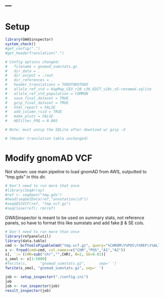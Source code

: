 ---
---

# Setup
```r
library(GWASinspector)
system_check()
#get_config(".")
#get_headerTranslation(".")

# Config options changed:
#   filename = gnomad_sumstats.gz
#   dir_data = .
#   dir_output = ./out
#   dir_references = .
#   header_translations = TODOTODOTODO
#   allele_ref_std = HapMap_CEU_r28_c36_EDIT_v10c_v5-renamed.sqlite 
#   allele_ref_std_population = COMMON
#   save_final_dataset = TRUE
#   gzip_final_dataset = TRUE
#   html_report = FALSE
#   add_column_rsid = TRUE
#   make_plots = FALSE
#   HQfilter_FRQ = 0.005

# Note: must unzip the SQLite after download w/ gzip -d

# (Header translation table unchanged)
```

# Modify gnomAD VCF
Not shown: use main pipeline to load gnomAD from AWS, outputted to "tmp.gds" in this dir.
```r
# Don't need to run more that once
#library(SeqArray)
#ref <- seqOpen("tmp.gds")
#head(seqGetData(ref,"annotation/id"))
#seqGDS2VCF(ref, "tmp.vcf.gz")
#seqClose(ref); rm(ref)
```

GWASinspector is meant to be used on summary stats, not reference panels, so have to format this like sumstats and add fake β & SE cols.
```r
# Don't need to run more than once
library(refpanelutil)
library(data.table)
cmd <- bcftoolsPipableCmd("tmp.vcf.gz", query="%CHROM\t%POS\t%REF\t%ALT\n")
s <- fread(cmd=cmd, col.names=c("CHR","POS","A1","A2"))
s[, `:=`(CHR=sub("chr","",CHR), B=2, SE=0.01)]
s_smol <- s[1:5000]
#fwrite(s,      "gnomad_sumstats.gz",      sep=' ')
fwrite(s_smol, "gnomad_sumstats.gz", sep=' ')
```

```r
job <- setup_inspector("./config.ini")
job
job <- run_inspector(job)
result_inspector(job)
```
